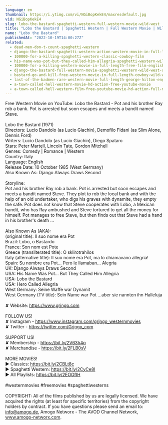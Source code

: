 ```yaml
---
language: en
thumbnail: https://i.ytimg.com/vi/NGiBopKekE4/maxresdefault.jpg
vid: NGiBopKekE4
slug: lobo-the-bastard-spaghetti-western-full-western-movie-wild-west
title: "Lobo the Bastard | Spaghetti Western | Full Western Movie | Wild West"
name: "Lobo the Bastard"
publishedAt: "2022-10-19T14:00:27Z"
related:
  - dead-men-don-t-count-spaghetti-western
  - django-the-bastard-spaghetti-western-action-western-movie-in-full-length
  - 100000-for-a-killing-spaghetti-western-classic-cowboy-film
  - his-name-was-pot-but-they-called-him-allegria-spaghetti-western-wild-west-film-full-movie
  - 100000-for-a-killing-western-movie-in-full-length-free-film-english-full-movies-youtube
  - django-the-bastard-full-western-movie-spaghetti-western-wild-west-action
  - bastard-go-and-kill-free-western-movie-in-full-length-cowboy-wild-west-film
  - last-of-the-badmen-rare-western-movie-full-length-george-hilton-english-full-movie
  - a-town-called-hell-western-movie-hd-action-free-youtube-movie
  - a-town-called-hell-western-film-free-youtube-movie-hd-action-full-movie
---
```


Free Western Movie on YouTube: Lobo the Bastard - Pot and his brother Ray rob a bank. Pot is arrested but soon escapes and meets a bandit named Steve.<br />
<br />
Lobo the Bastard (1971)<br />
Directors: Lucio Dandolo (as Lucio Giachin), Demofilo Fidani (as Slim Alone, Dennis Ford)<br />
Writers: Lucio Dandolo (as Lucio Giachin), Diego Spataro <br />
Stars: Peter Martell, Lincoln Tate, Gordon Mitchell<br />
Genres: Comedy | Romance | Western <br />
Country: Italy<br />
Language: English<br />
Release Date: 10 October 1985 (West Germany) <br />
Also Known As: Django Always Draws Second <br />
<br />
Storyline:<br />
Pot and his brother Ray rob a bank. Pot is arrested but soon escapes and meets a bandit named Steve. They plot to rob the local bank and with the help of an old undertaker, who digs his graves with dynamite, they empty the safe. Pot does not know that Steve cooperates with Lobo, a Mexican bandit, who has Ray ambushed and Steve tortured to get all the money for himself. Pot manages to free Steve, but then finds out that Steve had a hand in his brother's death ... <br />
<br />
Also Known As (AKA):<br />
(original title): Il suo nome era Pot<br />
Brazil: Lobo, o Bastardo<br />
France: Son nom est Pote<br />
Greece (transliterated title): O sklirotrahilos<br />
Italy (alternative title): Il suo nome era Pot, ma lo chiamavano allegria!<br />
Spain: Su nombre era Pot... Pero le llamaban... Alegria<br />
UK: Django Always Draws Second<br />
USA: His Name Was Pot... But They Called Him Allegria<br />
USA: Lobo the Bastard<br />
USA: Hero Called Allegria<br />
West Germany: Seine Waffe war Dynamit<br />
West Germany (TV title): Sein Name war Pot ...aber sie nannten ihn Halleluja<br />
<br />
✘ Website: https://www.grjngo.com<br />
<br />
FOLLOW US!<br />
✘ Instagram - https://www.instagram.com/grjngo_westernmovies<br />
✘ Twitter - https://twitter.com/Grjngo_com<br />
<br />
SUPPORT US!<br />
✘ Membership - https://bit.ly/2V63h4q<br />
✘ Merchandise - https://bit.ly/2FLB0sV<br />
<br />
MORE MOVIES! <br />
► Classics: https://bit.ly/2CBLt8c <br />
► Spaghetti Western: https://bit.ly/2CyCe8I <br />
► All Playlists: https://bit.ly/2EOOfIH <br />
<br />
#westernmovies #freemovies #spaghettiwesterns<br />
<br />
COPYRIGHT: All of the films published by us are legally licensed. We have acquired the rights (at least for specific territories) from the copyright holders by contract. If you have questions please send an email to: info@amogo.de, Amogo Networx - The AVOD Channel Network, www.amogo-networx.com.